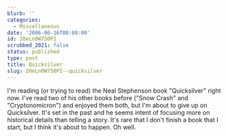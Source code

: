 ```yaml
---
blurb: ''
categories:
  - Miscellaneous
date: '2006-06-16T00:00:00'
id: 20eLn0W750PI
scrubbed_2021: false
status: published
type: post
title: Quicksilver
slug: 20eLn0W750PI--quicksilver
---
```


I'm reading (or trying to read) the Neal Stephenson book
"Quicksilver" right now. I've read two of his other books before
("Snow Crash" and "Cryptonomicron") and enjoyed them both, but I'm
about to give up on Quicksilver. It's set in the past and he seems
intent of focusing more on historical details than telling a story.
It's rare that I don't finish a book that I start, but I think it's
about to happen. Oh well.
